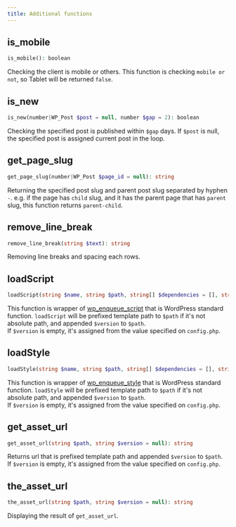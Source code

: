 ```yaml
---
title: Additional functions
---
```



## is_mobile

```php
is_mobile(): boolean
```

Checking the client is mobile or others. This function is checking `mobile or not`, so Tablet will be returned `false`.


## is_new

```php
is_new(number|WP_Post $post = null, number $gap = 2): boolean
```

Checking the specified post is published within `$gap` days. If `$post` is null, the specified post is assigned current post in the loop.


## get_page_slug

```php
get_page_slug(number|WP_Post $page_id = null): string
```

Returning the specified post slug and parent post slug separated by hyphen `-`. e.g. if the page has `child` slug, and it has the parent page that has `parent` slug, this function returns `parent-child`.


## remove_line_break

```php
remove_line_break(string $text): string
```

Removing line breaks and spacing each rows.

## loadScript

```php
loadScript(string $name, string $path, string[] $dependencies = [], string $version = null, boolean $isFoot = false): void
```

This function is wrapper of [wp_enqueue_script](https://developer.wordpress.org/reference/functions/wp_enqueue_script/) that is WordPress standard function. `loadScript` will be prefixed template path to `$path` if it's not absolute path, and appended `$version` to `$path`.  
If `$version` is empty, it's assigned from the value specified on `config.php`.


## loadStyle

```php
loadStyle(string $name, string $path, string[] $dependencies = [], string $version = null): void
```

This function is wrapper of [wp_enqueue_style](https://developer.wordpress.org/reference/functions/wp_enqueue_style/) that is WordPress standard function. `loadStyle` will be prefixed template path to `$path` if it's not absolute path, and appended `$version` to `$path`.  
If `$version` is empty, it's assigned from the value specified on `config.php`.


## get_asset_url

```php
get_asset_url(string $path, string $version = null): string
```

Returns url that is prefixed template path and appended `$version` to `$path`.  
If `$version` is empty, it's assigned from the value specified on `config.php`.


## the_asset_url

```php
the_asset_url(string $path, string $version = null): string
```

Displaying the result of `get_asset_url`.
